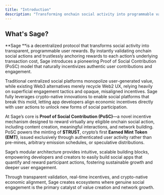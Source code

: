 ```yaml
---
title: "Introduction"
description: "Transforming onchain social activity into programmable value."
---
```


## What's Sage?

**Sage **is a decentralized protocol that transforms social activity into transparent, programmable user rewards. By instantly validating onchain social actions and trustlessly anchoring rewards to each action’s underlying transaction cost, Sage introduces a pioneering Proof of Social Contribution (PoSC) model that naturally incentivizes authentic user contributions and engagement.

Traditional centralized social platforms monopolize user-generated value, while existing Web3 alternatives merely recycle Web2 UX, relying heavily on superficial engagement tactics and opaque, misaligned incentives. Sage fully leverages crypto-native innovations to enable social platforms that break this mold, letting app developers align economic incentives directly with user actions to unlock new forms of social participation.

At Sage’s core is **Proof of Social Contribution (PoSC)**—a novel incentive mechanism designed to reward virtually any eligible onchain social action, including content creation, meaningful interactions, and network building. PoSC powers the minting of **\$TRUST**, crypto’s first **Earned Mint Token (EMT)**, issued exclusively through authenticated user activity rather than pre-mines, arbitrary emission schedules, or speculative distributions.

Sage’s modular architecture provides intuitive, scalable building blocks, empowering developers and creators to easily build social apps that quantify and reward participant actions, fostering sustainable growth and deeper user engagement.

Through transparent validation, real-time incentives, and crypto-native economic alignment, Sage creates ecosystems where genuine social engagement is the primary catalyst of value creation and network growth.
